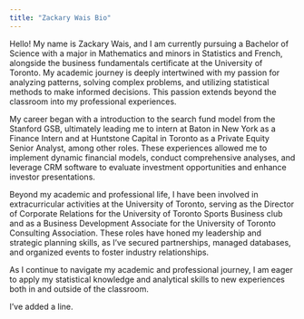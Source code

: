 ```yaml
---
title: "Zackary Wais Bio"
---
```


Hello! My name is Zackary Wais, and I am currently pursuing a Bachelor of Science with a major in Mathematics and minors in Statistics and French, alongside the business fundamentals certificate at the University of Toronto. My academic journey is deeply intertwined with my passion for analyzing patterns, solving complex problems, and utilizing statistical methods to make informed decisions. This passion extends beyond the classroom into my professional experiences.

My career began with a introduction to the search fund model from the Stanford GSB, ultimately leading me to intern at Baton in New York as a Finance Intern and at Huntstone Capital in Toronto as a Private Equity Senior Analyst, among other roles. These experiences allowed me to implement dynamic financial models, conduct comprehensive analyses, and leverage CRM software to evaluate investment opportunities and enhance investor presentations.

Beyond my academic and professional life, I have been involved in extracurricular activities at the University of Toronto, serving as the Director of Corporate Relations for the University of Toronto Sports Business club and as a Business Development Associate for the University of Toronto Consulting Association. These roles have honed my leadership and strategic planning skills, as I've secured partnerships, managed databases, and organized events to foster industry relationships.

As I continue to navigate my academic and professional journey, I am eager to apply my statistical knowledge and analytical skills to new experiences both in and outside of the classroom.

I've added a line.
